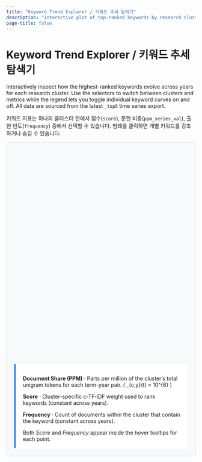 ```yaml
---
title: "Keyword Trend Explorer / 키워드 추세 탐색기"
description: "Interactive plot of top-ranked keywords by research cluster and metric."
page-title: false
---
```


# Keyword Trend Explorer / 키워드 추세 탐색기

Interactively inspect how the highest-ranked keywords evolve across years for each research cluster.
Use the selectors to switch between clusters and metrics while the legend lets you toggle individual
keyword curves on and off. All data are sourced from the latest `_top5` time series export.

::: callout-tip
키워드 지표는 하나의 클러스터 안에서 점수(`score`), 문헌 비중(`ppm_series_val`), 출현 빈도(`frequency`)
중에서 선택할 수 있습니다. 범례를 클릭하면 개별 키워드를 강조하거나 숨길 수 있습니다.
:::

<style>
  .keyword-timeseries-wrapper {
    border: 1px solid #dee2e6;
    border-radius: 0.5rem;
    padding: 1.25rem;
    margin-bottom: 1.5rem;
    background: #f8f9fa;
  }
  .keyword-timeseries-controls {
    display: flex;
    flex-wrap: wrap;
    align-items: center;
    gap: 1.5rem;
    margin-bottom: 1.25rem;
  }
  .keyword-timeseries-controls label {
    display: block;
    font-weight: 600;
    margin-bottom: 0.35rem;
  }
  .keyword-timeseries-controls select {
    min-width: 16rem;
  }
  .keyword-timeseries-meta {
    margin-top: 1.25rem;
    font-size: 0.95rem;
    line-height: 1.55;
  }
  .keyword-timeseries-meta strong {
    font-weight: 600;
  }
  .keyword-timeseries-defs {
    margin-top: 1.75rem;
    padding: 1rem 1.2rem;
    border-left: 4px solid #2c7be5;
    background: #ffffff;
  }
  .keyword-timeseries-defs p {
    margin-bottom: 0.4rem;
  }
  .keyword-timeseries-defs p:last-child {
    margin-bottom: 0;
  }
</style>

<script src="https://cdn.plot.ly/plotly-2.27.1.min.js"></script>
<script src="https://cdn.jsdelivr.net/npm/d3@7/dist/d3.min.js"></script>

<div class="keyword-timeseries-wrapper">
<div class="keyword-timeseries-controls" id="keyword-timeseries-controls"></div>
<div id="keyword-timeseries-chart" style="width: 100%; min-height: 520px;"></div>
<div class="keyword-timeseries-meta" id="keyword-timeseries-meta"></div>
<div class="keyword-timeseries-defs">
  <p><strong>Document Share (PPM)</strong> · Parts per million of the cluster’s total unigram tokens for each term-year pair. \( \mathrm{PPM}_{c,y}(t) = 10^{6} \cdot \frac{n_{c,y}(t)}{N_{c,y}} \)</p>
  <p><strong>Score</strong> · Cluster-specific c‑TF‑IDF weight used to rank keywords (constant across years).</p>
  <p><strong>Frequency</strong> · Count of documents within the cluster that contain the keyword (constant across years).</p>
  <p>Both <em>Score</em> and <em>Frequency</em> appear inside the hover tooltips for each point.</p>
</div>
</div>

<script>
(() => {
  const dataUrl = "assets/keyword_top5_timeseries.csv";
  const chartEl = document.getElementById("keyword-timeseries-chart");
  const controlsEl = document.getElementById("keyword-timeseries-controls");
  const clusterGroup = document.createElement("div");
  const clusterLabel = document.createElement("label");
  clusterLabel.setAttribute("for", "cluster-select");
  clusterLabel.textContent = "Cluster / 클러스터";
  const clusterSelect = document.createElement("select");
  clusterSelect.id = "cluster-select";
  clusterSelect.setAttribute("aria-label", "Select cluster");
  clusterGroup.appendChild(clusterLabel);
  clusterGroup.appendChild(clusterSelect);
  controlsEl.appendChild(clusterGroup);
  const metaEl = document.getElementById("keyword-timeseries-meta");

  const metricKey = "ppm_series_val";
  const metricLabel = "Document Share (PPM)";

  function cleanText(value) {
    if (value === null || value === undefined) {
      return "";
    }
    const text = String(value).trim();
    if (!text) {
      return "";
    }
    const lower = text.toLowerCase();
    if (lower === "nan" || lower === "none" || lower === "null") {
      return "";
    }
    return text;
  }

  function summariseCluster(cluster) {
    const { id, rows } = cluster;
    const sample = rows[0] || {};
    const label = cleanText(sample.short_label_kr) || cleanText(sample.cluster_micro) || `Cluster ${id}`;
    const longLabel = cleanText(sample.long_label_kr);
    const summary = cleanText(sample.summary_kr);

    const keywordsEnRaw = cleanText(sample.keywords_en);
    const keywordsKrRaw = cleanText(sample.keywords_kr);
    const keywordsEn = keywordsEnRaw
      ? keywordsEnRaw.split(",").map(part => part.trim()).filter(Boolean).slice(0, 5).join(", ")
      : "";
    const keywordsKr = keywordsKrRaw
      ? keywordsKrRaw.split(",").map(part => part.trim()).filter(Boolean).slice(0, 5).join(", ")
      : "";

    const termList = Array.from(new Set(rows.map(r => r.term))).slice(0, 5);

    const lines = [
      `<strong>${label}</strong>${longLabel ? ` (${longLabel})` : ""}`,
      termList.length ? `Top terms: ${termList.join(", ")}` : "",
      keywordsEn ? `Keywords (EN): ${keywordsEn}` : "",
      keywordsKr ? `키워드 (KO): ${keywordsKr}` : "",
      summary ? `요약: ${summary}` : ""
    ].filter(Boolean);

    metaEl.innerHTML = lines.map(line => `<p>${line}</p>`).join("");
  }

  function buildTraces(cluster) {
    const rowsByTerm = new Map();
    cluster.rows.forEach(row => {
      const termRows = rowsByTerm.get(row.term) || [];
      termRows.push(row);
      rowsByTerm.set(row.term, termRows);
    });

    const traces = [];
    rowsByTerm.forEach((termRows, term) => {
      const sorted = termRows
        .filter(r => r.year !== null && r.year !== undefined && !Number.isNaN(r.year))
        .sort((a, b) => a.year - b.year);
      if (!sorted.length) {
        return;
      }
      traces.push({
        name: term,
        x: sorted.map(r => r.year),
        y: sorted.map(r => r[metricKey]),
        hovertemplate:
          "<b>%{customdata[0]}</b><br>" +
          "Year: %{x}<br>" +
          "Document Share (PPM): %{y:.2f}<br>" +
          "Score: %{customdata[1]:.3f}<br>" +
          "Frequency: %{customdata[2]:,.0f}<extra></extra>",
        customdata: sorted.map(r => [term, r.score ?? null, r.frequency ?? null]),
        mode: "lines+markers",
        line: { width: 2 },
        marker: { size: 6 }
      });
    });
    return traces;
  }

  function updateChart(cluster) {
    const traces = buildTraces(cluster);
    const years = cluster.rows
      .map(r => r.year)
      .filter(year => year !== null && year !== undefined && !Number.isNaN(year));
    const minYear = years.length ? Math.min(...years) : null;
    const maxYear = years.length ? Math.max(...years) : null;

    const layout = {
      title: {
        text: `Cluster ${cluster.id} · ${metricLabel}`,
        font: { size: 20 }
      },
      xaxis: {
        title: "Year",
        dtick: 1,
        range: minYear !== null && maxYear !== null ? [minYear - 0.5, maxYear + 0.5] : undefined,
        tickformat: "d",
        hoverformat: "d"
      },
      yaxis: {
        title: metricLabel,
        rangemode: "tozero",
        hoverformat: ".2f"
      },
      legend: {
        orientation: "h",
        yanchor: "bottom",
        y: -0.2,
        xanchor: "center",
        x: 0.5
      },
      margin: { l: 70, r: 30, t: 60, b: 80 },
      hoverlabel: { bgcolor: "#343a40", font: { color: "#fff" } }
    };

    const config = {
      responsive: true,
      displaylogo: false,
      modeBarButtonsToRemove: [
        "lasso2d",
        "select2d",
        "autoScale2d",
        "zoomIn2d",
        "zoomOut2d",
        "resetScale2d"
      ]
    };

    Plotly.react(chartEl, traces, layout, config);
  }

  function initialiseControls(clusters) {
    const clusterOptions = Array.from(clusters.values())
      .sort((a, b) => a.id - b.id)
      .map(cluster => {
        const sample = cluster.rows[0] || {};
        const labelParts = [];
        const shortLabel = cleanText(sample.short_label_kr);
        const micro = cleanText(sample.cluster_micro);
        if (shortLabel) {
          labelParts.push(shortLabel);
        }
        if (micro) {
          labelParts.push(micro);
        }
        const label = labelParts.length ? labelParts.join(" · ") : `Cluster ${cluster.id}`;
        return { value: cluster.id, label };
      });

    clusterSelect.innerHTML = "";
    if (!clusterOptions.length) {
      clusterSelect.disabled = true;
      clusterSelect.innerHTML = "<option>No clusters available</option>";
      return clusterOptions;
    }

    clusterOptions.forEach(option => {
      const opt = document.createElement("option");
      opt.value = option.value;
      opt.textContent = `${option.value} · ${option.label}`;
      clusterSelect.appendChild(opt);
    });

    return clusterOptions;
  }

  function loadData() {
    d3.csv(dataUrl).then(rows => {
      const clusters = new Map();

      rows.forEach(rawRow => {
        if (!rawRow) {
          return;
        }
        const row = { ...rawRow };
        row.cluster_id = Number.parseInt(row.cluster_id, 10);
        row.year = row.year ? Number.parseInt(row.year, 10) : null;
        row.rank = row.rank ? Number.parseInt(row.rank, 10) : null;
        row.score = row.score ? Number.parseFloat(row.score) : null;
        row.ppm_series_val = row.ppm_series_val ? Number.parseFloat(row.ppm_series_val) : null;
        row.frequency = row.frequency ? Number.parseFloat(row.frequency) : null;

        if (!Number.isFinite(row.cluster_id)) {
          return;
        }

        const key = row.cluster_id;
        if (!clusters.has(key)) {
          clusters.set(key, { id: key, rows: [] });
        }
        clusters.get(key).rows.push(row);
      });

      if (!clusters.size) {
        metaEl.innerHTML = "<p>가공할 클러스터 데이터가 없습니다.</p>";
        return;
      }

      const options = initialiseControls(clusters);
      const initialClusterId = options[0]?.value;

      function handleUpdate() {
        const selectedId = Number.parseInt(clusterSelect.value, 10);
        const cluster = clusters.get(selectedId);
        if (!cluster) {
          metaEl.innerHTML = "<p>선택한 클러스터에 대한 데이터가 없습니다.</p>";
          Plotly.purge(chartEl);
          return;
        }
        updateChart(cluster);
        summariseCluster(cluster);
      }

      if (initialClusterId !== undefined) {
        clusterSelect.value = String(initialClusterId);
        handleUpdate();
      }

      clusterSelect.addEventListener("change", handleUpdate);
    }).catch(err => {
      console.error("Failed to load keyword time series.", err);
      metaEl.innerHTML = "<p>데이터를 불러오지 못했습니다. CSV 경로 또는 접근 권한을 확인하세요.</p>";
    });
  }

  loadData();
})();
</script>

